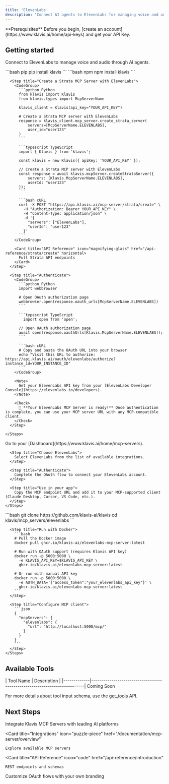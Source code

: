 ```yaml
---
title: 'ElevenLabs'
description: 'Connect AI agents to ElevenLabs for managing voice and audio'
---
```


<Info>
  **Prerequisites**
  Before you begin, [create an account](https://www.klavis.ai/home/api-keys) and get your API Key.
</Info>

## Getting started

Connect to ElevenLabs to manage voice and audio through AI agents.

<Tabs>
  <Tab title="API">
    <Steps>
      <Step title="Install the SDKs (optional)">
        <CodeGroup>
          ```bash pip
          pip install klavis
          ```
          ```bash npm
          npm install klavis
          ```
        </CodeGroup>
      </Step>
      
      <Step title="Create a Strata MCP Server with ElevenLabs">
        <CodeGroup>
          ```python Python
          from klavis import Klavis
          from klavis.types import McpServerName
          
          klavis_client = Klavis(api_key="YOUR_API_KEY")

          # Create a Strata MCP server with ElevenLabs
          response = klavis_client.mcp_server.create_strata_server(
              servers=[McpServerName.ELEVENLABS],
              user_id="user123"
          )
          ```
          
          ```typescript TypeScript
          import { Klavis } from 'klavis';
          
          const klavis = new Klavis({ apiKey: 'YOUR_API_KEY' });

          // Create a Strata MCP server with ElevenLabs
          const response = await klavis.mcpServer.createStrataServer({
              servers: [Klavis.McpServerName.ELEVENLABS],
              userId: "user123"
          });
          ```
          
          ```bash cURL
          curl -X POST "https://api.klavis.ai/mcp-server/strata/create" \
            -H "Authorization: Bearer YOUR_API_KEY" \
            -H "Content-Type: application/json" \
            -d '{
              "servers": ["ElevenLabs"],
              "userId": "user123"
            }'
          ```
        </CodeGroup>

        <Card title="API Reference" icon="magnifying-glass" href="/api-reference/strata/create" horizontal>
          Full Strata API endpoints
        </Card>
      </Step>
      
      <Step title="Authenticate">
        <CodeGroup>
          ```python Python
          import webbrowser
          
          # Open OAuth authorization page
          webbrowser.open(response.oauth_urls[McpServerName.ELEVENLABS])
          ```
          
          ```typescript TypeScript
            import open from 'open';
          
          // Open OAuth authorization page
          await open(response.oauthUrls[Klavis.McpServerName.ELEVENLABS]);
          ```
          
          ```bash cURL
          # Copy and paste the OAuth URL into your browser
          echo "Visit this URL to authorize: https://api.klavis.ai/oauth/elevenlabs/authorize?instance_id=YOUR_INSTANCE_ID"
          ```
        </CodeGroup>
        
        <Note>
          Get your ElevenLabs API key from your [ElevenLabs Developer Console](https://elevenlabs.io/developers).
        </Note>
        
        <Check>
          🎉 **Your ElevenLabs MCP Server is ready!** Once authentication is complete, you can use your MCP server URL with any MCP-compatible client.
        </Check>
      </Step>
      
    </Steps>
  </Tab>
  
  <Tab title="UI">
    <Steps>
      <Step title="Open Dashboard">
        Go to your [Dashboard](https://www.klavis.ai/home/mcp-servers).
      </Step>
      
      <Step title="Choose ElevenLabs">
        Select ElevenLabs from the list of available integrations.
      </Step>
      
      <Step title="Authenticate">
        Complete the OAuth flow to connect your ElevenLabs account.
      </Step>
      
      <Step title="Use in your app">
        Copy the MCP endpoint URL and add it to your MCP-supported client (Claude Desktop, Cursor, VS Code, etc.).
      </Step>
    </Steps>
  </Tab>
  
  <Tab title="Open Source">
    <Steps>
      <Step title="Clone repository (for developers to build from source)">
        ```bash
        git clone https://github.com/klavis-ai/klavis
        cd klavis/mcp_servers/elevenlabs
        ```
      </Step>
      
      <Step title="Run with Docker">
        ```bash
        # Pull the Docker image
        docker pull ghcr.io/klavis-ai/elevenlabs-mcp-server:latest
        
        # Run with OAuth support (requires Klavis API key)
        docker run -p 5000:5000 \
          -e KLAVIS_API_KEY=$KLAVIS_API_KEY \
          ghcr.io/klavis-ai/elevenlabs-mcp-server:latest
        
        # Or run with manual API key
        docker run -p 5000:5000 \
          -e AUTH_DATA='{"access_token":"your_elevenlabs_api_key"}' \
          ghcr.io/klavis-ai/elevenlabs-mcp-server:latest
        ```
      </Step>
      
      <Step title="Configure MCP client">
        ```json
        {
          "mcpServers": {
            "elevenlabs": {
              "url": "http://localhost:5000/mcp/"
            }
          }
        }
        ```
      </Step>
    </Steps>
  </Tab>
</Tabs>

## Available Tools

<Accordion title="Tools Information">
| Tool Name   | Description                                                              |
|-------------|--------------------------------------------------------------------------|
<Note>
  Coming Soon
</Note>
</Accordion>

<Note>For more details about tool input schema, use the [get_tools](https://docs.klavis.ai/api-reference/mcp-server/get-tools) API.</Note>

## Next Steps

<CardGroup>
  <Card
    title="AI Platform Integrations"
    icon="robot"
    href="/documentation/ai-platform-integration/overview"
  >
    Integrate Klavis MCP Servers with leading AI platforms
  </Card>
  
  <Card
    title="Integrations"
    icon="puzzle-piece"
    href="/documentation/mcp-server/overview"
  >
    Explore available MCP servers
  </Card>
  
  <Card
    title="API Reference"
    icon="code"
    href="/api-reference/introduction"
  >
    REST endpoints and schemas
  </Card>
    <Card
    title="White-label Authentication"
    icon="palette"
    href="/documentation/auth/white-label"
  >
    Customize OAuth flows with your own branding
  </Card>
</CardGroup>